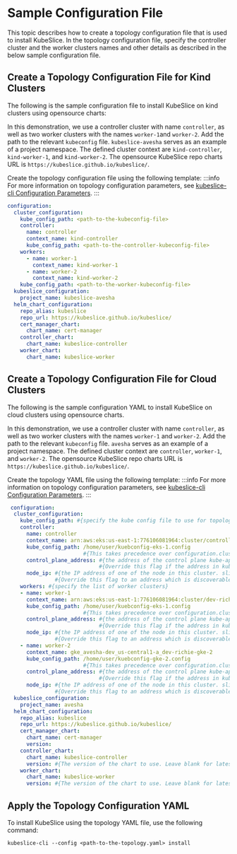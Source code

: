 # Sample Configuration File

This topic describes how to create a topology configuration file that is used to install KubeSlice. In the topology 
configuration file, specify the controller cluster and the worker clusters names and other details as described in 
the below sample configuration file.

## Create a Topology Configuration File for Kind Clusters
The following is the sample configuration file to install KubeSlice on kind clusters using opensource charts:

In this demonstration, we use a controller cluster with name `controller`, as well as two worker clusters with the 
names `worker-1`and `worker-2`. Add the path to the relevant `kubeconfig` file. `kubeslice-avesha` serves as an example of a 
project namespace. The defined cluster context  are `kind-controller`, `kind-worker-1`, and `kind-worker-2`. The opensource 
KubeSlice repo charts URL is `https://kubeslice.github.io/kubeslice/`.

Create the topology configuration file using the following template:
:::info
For more information on topology configuration parameters, 
see [kubeslice-cli Configuration Parameters](/versioned_docs/version-0.6.0/reference/kubeslice-cli-configuration-parameters.mdx).
:::

```yaml
configuration:
  cluster_configuration:
    kube_config_path: <path-to-the-kubeconfig-file>
    controller:
      name: controller
      context_name: kind-controller
      kube_config_path: <path-to-the-controller-kubeconfig-file>
    workers:
      - name: worker-1
        context_name: kind-worker-1
      - name: worker-2
        context_name: kind-worker-2
    kube_config_path: <path-to-the-worker-kubeconfig-file>
  kubeslice_configuration:
    project_name: kubeslice-avesha
  helm_chart_configuration:
    repo_alias: kubeslice
    repo_url: https://kubeslice.github.io/kubeslice/
    cert_manager_chart:
      chart_name: cert-manager
    controller_chart:
      chart_name: kubeslice-controller
    worker_chart:
      chart_name: kubeslice-worker
```


## Create a Topology Configuration File for Cloud Clusters

The following is the sample configuration YAML to install KubeSlice on cloud clusters using opensource charts.

In this demonstration, we use a controller cluster with name `controller`, as well as two worker clusters with the names `worker-1` 
and `worker-2`. Add the path to the relevant `kubeconfig` file. `avesha` serves as an example of a project namespace. The defined 
cluster context  are `controller`, `worker-1`, and `worker-2`. The opensource KubeSlice repo charts 
URL is `https://kubeslice.github.io/kubeslice/`.

Create the topology YAML file using the following template:
:::info
For more information on topology configuration parameters, 
see [kubeslice-cli Configuration Parameters](/versioned_docs/version-0.6.0/reference/kubeslice-cli-configuration-parameters.mdx).
:::
```yaml
 configuration: 
  cluster_configuration:
    kube_config_path: #{specify the kube config file to use for topology setup; for topology only}
    controller:
      name: controller
      context_name: arn:aws:eks:us-east-1:776106081964:cluster/controller-eks-1
      kube_config_path: /home/user/kuebconfig-eks-1.config
                        #{This takes precedence over configuration.cluster_configuration.kube_config_path}
      control_plane_address: #{the address of the control plane kube-apiserver. slicectl determines the address from kubeconfig}
                             #{Override this flag if the address in kubeconfig is not reachable by other clusters in topology}
      node_ip: #{the IP address of one of the node in this cluster. slicectl determines this address from kubectl get nodes}
               #{Override this flag to an address which is discoverable by other clusters in the topology}
    workers: #{specify the list of worker clusters}
    - name: worker-1
      context_name: arn:aws:eks:us-east-1:776106081964:cluster/dev-richie-eks-1
      kube_config_path: /home/user/kuebconfig-eks-1.config
                        #{This takes precedence over configuration.cluster_configuration.kube_config_path}
      control_plane_address: #{the address of the control plane kube-apiserver. slicectl determines the address from kubeconfig}
                             #{Override this flag if the address in kubeconfig is not reachable by other clusters in topology}
      node_ip: #{the IP address of one of the node in this cluster. slicectl determines this address from kubectl get nodes}
               #{Override this flag to an address which is discoverable by other clusters in the topology}
    - name: worker-2
      context_name: gke_avesha-dev_us-central1-a_dev-richie-gke-2
      kube_config_path: /home/user/kuebconfig-gke-2.config
                        #{This takes precedence over configuration.cluster_configuration.kube_config_path}
      control_plane_address: #{the address of the control plane kube-apiserver. slicectl determines the address from kubeconfig}
                             #{Override this flag if the address in kubeconfig is not reachable by other clusters in topology}
      node_ip: #{the IP address of one of the node in this cluster. slicectl determines this address from kubectl get nodes}
               #{Override this flag to an address which is discoverable by other clusters in the topology}
  kubeslice_configuration:
    project_name: avesha
  helm_chart_configuration:
    repo_alias: kubeslice
    repo_url: https://kubeslice.github.io/kubeslice/
    cert_manager_chart:
      chart_name: cert-manager
      version: 
    controller_chart:
      chart_name: kubeslice-controller
      version: #{The version of the chart to use. Leave blank for latest version}
    worker_chart:
      chart_name: kubeslice-worker
      version: #{The version of the chart to use. Leave blank for latest version}
```

## Apply the Topology Configuration YAML
To install KubeSlice using the topology YAML file, use the following command:
```
kubeslice-cli --config <path-to-the-topology.yaml> install
```